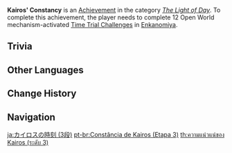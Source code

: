 {{Achievement Infobox
|title        = Kairos' Constancy
|id           = 80140
|order id     = 0140
|category     = The Light of Day
|description  = Complete 12 Open World mechanism-activated [[Time Trial Challenge]]s in [[Enkanomiya]].
|requirements = 
|primogems    = 20
|tracking     = Tracks the amount of Open World mechanism-activated Time Trial Challenges completed.
|topic        = Time Trial Challenges
|set          = Kairos' Constancy
|tier         = 3
|tiers_total  = 3
}}
'''Kairos' Constancy''' is an [[Achievement]] in the category ''[[The Light of Day]]''. To complete this achievement, the player needs to complete 12 Open World mechanism-activated [[Time Trial Challenge]]s in [[Enkanomiya]].

==Trivia==
{{Transclude|Kairos' Constancy|Trivia}}
<!--
==Video Guides==
{{EVT
|video1   = 
|caption1 = 
}}
-->
==Other Languages==
{{Transclude|Kairos' Constancy|Other Languages}}

==Change History==
{{Change History|2.4}}
<!--
==References==
{{Reflist}}
-->
==Navigation==
{{Achievement Navbox}}

[[ja:カイロスの時刻 (3段)]]
[[pt-br:Constância de Kairos (Etapa 3)]]
[[th:ความแน่วแน่ของ Kairos (ระดับ 3)]]